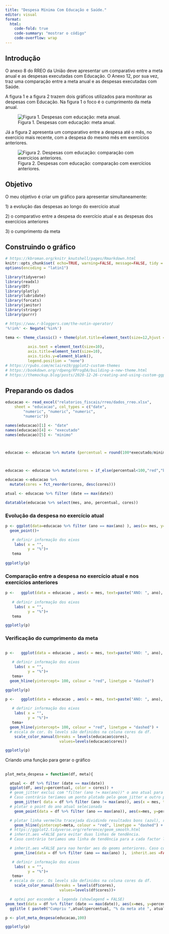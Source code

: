 ```yaml
---
title: "Despesa Mínima Com Educação e Saúde."
editor: visual
format:
  html:
    code-fold: true
    code-summary: "mostrar o código"
    code-overflow: wrap
---
```


## Introdução

O anexo 8 do RREO da União deve apresentar um comparativo entre a meta anual e as despesas executadas com Educação. O Anexo 12, por sua vez, traz uma comparação entre a meta anual e as despesas executadas com Saúde.

A figura 1 e a figura 2 trazem dois gráficos utilizados para monitorar as despesas com Educação. Na figura 1 o foco é o cumprimento da meta anual.

![Figura 1. Despesas com educação: meta anual.](relatorios_fiscais/rreo/minimo_despesa/meta_vs_executado.png)

Já a figura 2 apresenta um comparativo entre a despesa até o mês, no exercício mais recente, com a despesa do mesmo mês em exercícios anteriores.

![Figura 2. Despesas com educação: comparação com exercícios anteriores.](relatorios_fiscais/rreo/minimo_despesa/serie_historica.png)

## Objetivo

O meu objetivo é criar um gráfico para apresentar simultaneamente:

1\) a evolução das despesas ao longo do exercício atual

2\) o comparativo entre a despesa do exercício atual e as despesas dos exercícios anteriores

3\) o cumprimento da meta

## Construindo o gráfico

```r
# https://kbroman.org/knitr_knutshell/pages/Rmarkdown.html
knitr::opts_chunk$set( echo=TRUE, warning=FALSE, message=FALSE, tidy = "styler")
options(encoding = "latin1")
```

```r
library(tidyverse)
library(readxl)
library(DT)
library(plotly)
library(lubridate)
library(forcats)
library(janitor)
library(stringr)
library(purrr)
```

```r
# https://www.r-bloggers.com/the-notin-operator/
'%!in%' <- Negate('%in%')
```

```r
tema <- theme_classic() + theme(plot.title=element_text(size=12,hjust = 0 ),
         
          axis.text = element_text(size=10),
          axis.title=element_text(size=10),
          axis.ticks.y=element_blank(),
          legend.position = "none")
# https://rpubs.com/mclaire19/ggplot2-custom-themes
# https://bookdown.org/rdpeng/RProgDA/building-a-new-theme.html
# https://themockup.blog/posts/2020-12-26-creating-and-using-custom-ggplot2-themes/
```

## Preparando os dados

```r
educacao <- read_excel("relatorios_fiscais/rreo/dados_rreo.xlsx", 
    sheet = "educacao", col_types = c("date", 
        "numeric", "numeric", "numeric", 
        "numeric"))

names(educacao)[1] <- "date"
names(educacao)[4] <- "executado"
names(educacao)[5] <- "minimo"



educacao <- educacao %>% mutate (percentual = round(100*executado/minimo,1), mes = month(date, label = TRUE), ano = year(date))



educacao <- educacao %>% mutate(cores = if_else(percentual<100,"red","blue"))

educacao <-educacao %>%
  mutate(cores = fct_reorder(cores, desc(cores)))

atual <- educacao %>% filter (date == max(date))
```

```r
datatable(educacao %>% select(mes, ano, percentual, cores))
```

### Evolução da despesa no exercício atual

```r
p <- ggplot(data=educacao %>% filter (ano == max(ano) ), aes(x= mes, y=percentual)) +
  geom_point()+

   # definir informação dos eixos
    labs( x = "",
          y = "%")+
   tema
    
ggplotly(p)    
```

### Comparação entre a despesa no exercício atual e nos exercícios anteriores

```r


  
p <-   ggplot(data = educacao , aes(x = mes, text=paste("ANO: ", ano), y = percentual), width = 0.1, height = 0.1, alpha=0.2) +  geom_jitter( ) +
    
   # definir informação dos eixos
    labs( x = "",
          y = "%")+
   tema

ggplotly(p)
```

### Verificação do cumprimento da meta

## 

```r
p <-   ggplot(data = educacao , aes(x = mes, text=paste("ANO: ", ano), y = percentual), width = 0.1, height = 0.1, alpha=0.2) +  geom_jitter( ) +
    
   # definir informação dos eixos
    labs( x = "",
          y = "%")+
   tema+
  geom_hline(yintercept= 100, colour = "red", linetype = "dashed") 

ggplotly(p)
```

```r
p <-   ggplot(data = educacao , aes(x = mes, text=paste("ANO: ", ano), y = percentual, color = cores), width = 0.1, height = 0.1, alpha=0.2) +  geom_jitter( ) +
    
   # definir informação dos eixos
    labs( x = "",
          y = "%")+
   tema+
  geom_hline(yintercept= 100, colour = "red", linetype = "dashed") +
  # escala de cor. Os levels são definidos na coluna cores da df.
    scale_color_manual(breaks = levels(educacao$cores),
                        values=levels(educacao$cores))

ggplotly(p)
```

Criando uma função para gerar o gráfico

## 

```r
plot_meta_despesa = function(df, meta){

  atual <- df %>% filter (date == max(date))
  ggplot(df, aes(y=percentual, color = cores)) +
  # geom_jitter exclui com "filter (ano != max(ano))" o ano atual para evitar a apresentação de dois pontos para a mesmo exercício.
  # Caso contrário teríamos um ponto plotado pelo geom_jitter e outro plotado pelo geom_point
    geom_jitter( data = df %>% filter (ano != max(ano)), aes(x = mes, text=paste("ANO: ", ano)), width = 0.1, height = 0.1, alpha=0.2) +
  # plotar o point do ano atual selecionada
    geom_point(data = df %>% filter (ano == max(ano)), aes(x=mes, y=percentual,text=paste("ANO: ", ano)))+

  # plotar linha vermelha tracejada dividindo resultados bons (azul), ruins (vermelho). O argumento "meta" define a altura da linha.
    geom_hline(yintercept=meta, colour = "red", linetype = "dashed") +
  # https://ggplot2.tidyverse.org/reference/geom_smooth.html
  # inherit.aes =FALSE para evitar duas linhas de tendência.
  # Caso contrário teríamos uma linha de tendência para a cada factor level (coluna cores).

  # inherit.aes =FALSE para nao herdar aes do geoms anteriores. Caso contrário a linha teria duas cores
    geom_line(data = df %>% filter (ano == max(ano) ),  inherit.aes =FALSE, aes(x=month(as.Date(date)), y=percentual), size = 0.2)+

   # definir informação dos eixos
    labs( x = "",
          y = "%")+
   tema+
  # escala de cor. Os levels são definidos na coluna cores da df.
    scale_color_manual(breaks = levels(df$cores),
                        values=levels(df$cores))+

  # optei por esconder a legenda (showlegend = FALSE)
geom_text(data = df %>% filter (date == max(date)), aes(x=mes, y=percentual+8, label = paste0(round(percentual,1),"%")), size = 4, color = "black", face = "bold")+
  ggtitle ( paste0("Cumpriu ",atual$percentual, "% da meta até ", atual$mes, "/", atual$ano))}
```

```r




p <- plot_meta_despesa(educacao,100)

ggplotly(p)



```
